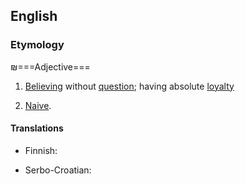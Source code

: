 ==English==

===Etymology===
{{prefix|en|un|questioning}}

₪===Adjective===
{{en-adj}}

# [[believe|Believing]] without [[question]]; having absolute [[loyalty]]
#: {{syn|en|faithful|doubtless}}
# [[naive|Naive]].

====Translations====
{{trans-top|believing without question}}
* Finnish: {{t+|fi|ehdoton}}
{{trans-mid}}
* Serbo-Croatian: {{t+|sh|neupitno}}
{{trans-bottom}}

{{trans-top|naive}}
{{trans-mid}}
{{trans-bottom}}